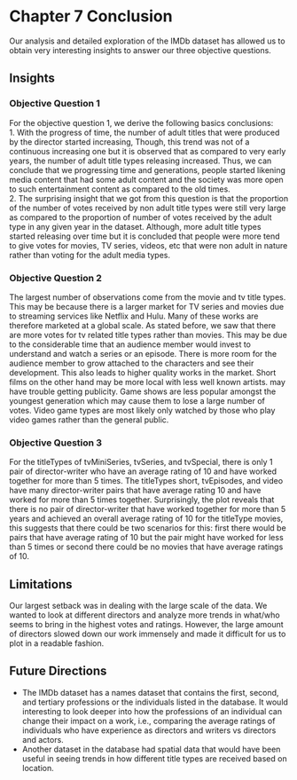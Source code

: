 # Chapter 7 Conclusion

Our analysis and detailed exploration of the IMDb dataset has allowed us to obtain very interesting insights to answer our three objective questions.

## Insights 
### Objective Question 1
For the objective question 1, we derive the following basics conclusions:<br/>
1. With the progress of time, the number of adult titles that were produced by the director started increasing, Though, this trend was not of a continuous increasing one but it is observed that as compared to very early years, the number of adult title types releasing increased. Thus, we can conclude that we progressing time and generations, people started likening media content that had some adult content and the society was more open to such entertainment content as compared to the old times.<br/>
2. The surprising insight that we got from this question is that the proportion of the number of votes received by non adult title types were still very large as compared to the proportion of number of votes received by the adult type in any given year in the dataset. Although, more adult title types started releasing over time but it is concluded that people were more tend to give votes for movies, TV series, videos, etc that were non adult in nature rather than voting for the adult media types.<br/>

### Objective Question 2
The largest number of observations come from the movie and tv title types. This may be because there is a larger market for TV series and movies due to streaming services like Netflix and Hulu. Many of these works are therefore marketed at a global scale. As stated before, we saw that there are more votes for tv related title types rather than movies. This may be due to the considerable time that an audience member would invest to understand and watch a series or an episode. There is more room for the audience member to grow attached to the characters and see their development. This also leads to higher quality works in the market. Short films on the other hand may be more local with less well known artists. may have trouble getting publicity. Game shows are less popular amongst the youngest generation which may cause them to lose a large number of votes. Video game types are most likely only watched by those who play video games rather than the general public.<br/>

### Objective Question 3
For the titleTypes of tvMiniSeries, tvSeries, and tvSpecial, there is only 1 pair of director-writer who have an average rating of 10 and have worked together for more than 5 times. The titleTypes short, tvEpisodes, and video have many director-writer pairs that have average rating 10 and have worked for more than 5 times together. Surprisingly, the plot reveals that there is no pair of director-writer that have worked together for more than 5 years and achieved an overall average rating of 10 for the titleType movies, this suggests that there could be two scenarios for this: first there would be pairs that have average rating of 10 but the pair might have worked for less than 5 times or second there could be no movies that have average ratings of 10.<br/>

## Limitations
Our largest setback was in dealing with the large scale of the data. We wanted to look at different directors and analyze more trends in what/who seems to bring in the highest votes and ratings. However, the large amount of directors slowed down our work immensely and made it difficult for us to plot in a readable fashion.

## Future Directions
- The IMDb dataset has a names dataset that contains the first, second, and tertiary professions or the individuals listed in the database. It would interesting to look deeper into how the professions of an individual can change their impact on a work, i.e., comparing the average ratings of individuals who have experience as directors and writers vs directors and actors.
- Another dataset in the database had spatial data that would have been useful in seeing trends in how different title types are received based on location.